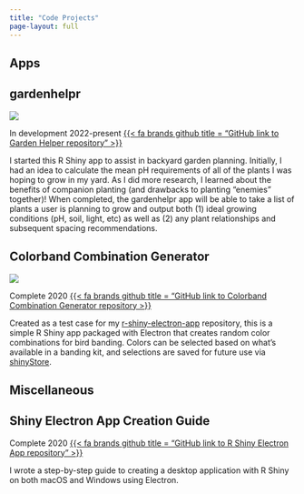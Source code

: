 ```yaml
---
title: "Code Projects"
page-layout: full
---
```


## Apps

::: {.grid}

::: {.g-col-12 .g-col-md-6}

## gardenhelpr

![](images/gh_app.png){fig-alt="Screenshot of Garden Helper application"}

<span class="badge rounded-pill bg-warning">In development</span> <span class="badge rounded-pill bg-secondary">2022-present</span> [{{< fa brands github title = "GitHub link to Garden Helper repository" >}}](https://github.com/lawalter/gardenhelpr)

I started this R Shiny app to assist in backyard garden planning. Initially, I had an idea to calculate the mean pH requirements of all of the plants I was hoping to grow in my yard. As I did more research, I learned about the benefits of companion planting (and drawbacks to planting "enemies" together)! When completed, the gardenhelpr app will be able to take a list of plants a user is planning to grow and output both (1) ideal growing conditions (pH, soil, light, etc) as well as (2) any plant relationships and subsequent spacing recommendations.

:::

::: {.g-col-12 .g-col-md-6}

## Colorband Combination Generator

![](images/app_img_m.png){fig-alt="Screenshot of Colorband Combination desktop app"}

<span class="badge rounded-pill bg-success">Complete</span> <span class="badge rounded-pill bg-secondary">2020</span> [{{< fa brands github title = "GitHub link to Colorband Combination Generator repository >}}](https://github.com/lawalter/colorband-app) 

Created as a test case for my [r-shiny-electron-app](https://github.com/lawalter/r-shiny-electron-app) repository, this is a simple R Shiny app packaged with Electron that creates random color combinations for bird banding. Colors can be selected based on what's available in a banding kit, and selections are saved for future use via [shinyStore](https://github.com/trestletech/shinyStore).

:::

:::

## Miscellaneous

::: {.grid}

::: {.g-col-12 .g-col-md-6}

## Shiny Electron App Creation Guide 

<span class="badge rounded-pill bg-success">Complete</span> <span class="badge rounded-pill bg-secondary">2020</span> [{{< fa brands github title = "GitHub link to R Shiny Electron App repository" >}}](https://github.com/lawalter/r-shiny-electron-app) 

I wrote a step-by-step guide to creating a desktop application with R Shiny on both macOS and Windows using Electron.

:::

:::